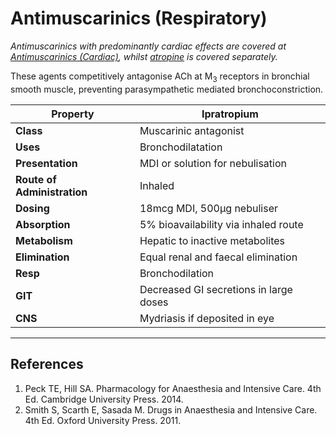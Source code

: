 # Antimuscarinics (Respiratory)


*Antimuscarinics with predominantly cardiac effects are covered at [Antimuscarinics (Cardiac)](antimuscarinicsansmd.md), whilst [atropine](atropine.md) is covered separately.*

These agents competitively antagonise ACh at M~3~ receptors in bronchial smooth muscle, preventing parasympathetic mediated bronchoconstriction.


|Property|Ipratropium|Tiotropium|
|--|--|
|**Class**|Muscarinic antagonist|Muscarinic antagonist|
|**Uses**|Bronchodilatation|Bronchodilatation|
|**Presentation**|MDI or solution for nebulisation|MDI|
|**Route of Administration**|Inhaled|Inhaled|
|**Dosing**|18mcg MDI, 500µg nebuliser||
|**Absorption**|5% bioavailability via inhaled route||
|**Metabolism**|Hepatic to inactive metabolites||
|**Elimination**|Equal renal and faecal elimination|||
|**Resp**|Bronchodilation|Bronchodilation
|**GIT**|Decreased GI secretions in large doses|Decreased GI secretions in large doses
|**CNS**|Mydriasis if deposited in eye|Mydriasis if deposited in eye

---
## References

1. Peck TE, Hill SA. Pharmacology for Anaesthesia and Intensive Care. 4th Ed. Cambridge University Press. 2014.\
2. Smith S, Scarth E, Sasada M. Drugs in Anaesthesia and Intensive Care. 4th Ed. Oxford University Press. 2011.
